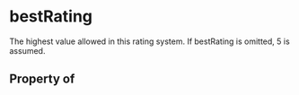   

# bestRating

The highest value allowed in this rating system. If bestRating is omitted, 5 is assumed.

## Property of



